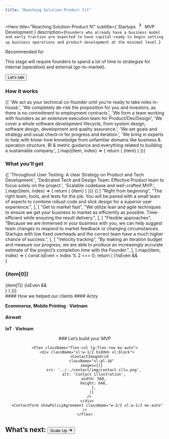 ```yaml
---
title: "Reaching Solution-Product fit"
---
```


<Hero
  title="Reaching Solution-Product fit"
  subtitle={
    <Flex className="gap-0">
    Startups
      <svg stroke="currentColor" fill="currentColor" stroke-width="0" viewBox="0 0 24 24" height="1.5em" width="1.5em" xmlns="http://www.w3.org/2000/svg"><path d="M8.59 16.34l4.58-4.59-4.58-4.59L10 5.75l6 6-6 6z"></path></svg>
    MVP Development
    </Flex>
  }
  description={`Founders who already have a business model and early traction are expected to have capital-ready to begin setting up business operations and product development at the minimal level.`}
>
  <Paragraph className="text-primary text-md font-bold uppercase mb-2">Recommended for</Paragraph>
  <div className="max-w-paragraph text-xl">
    This stage will require founders to spend a lot of time to strategize for internal (operation) and external (go-to-market).
  </div>

  <Button className="mt-6" href="#contact">Let's talk</Button>
</Hero>

<Section className="bg-alabaster">
  <Column gap="2xl">
    <H3 className="text-heading text-3xl">
      How it works
    </H3>
    <ColumnsList columns={1}>
      {[
        'We act as your technical co-founder until you’re ready to take roles in-house.',
        'We completely de-risk the proposition for you and investors, as there is no commitment to employment contracts.',
        'We form a team working with founders as an extensive execution team for Product/Dev/Design',
        'We cover a whole software development lifecycle, from system design, software design, development and quality assurance.',
        'We set goals and strategy and usual check-in for progress and iteration.',
        'We bring in experts to help with know-how knowledge from unfamiliar domains like business & operation structure, BI & metric guidance and everything related to building a sustainable company.',
        ].map((item, index) => {
          return (
            <ListItem key={index} className="text-xl max-w-paragraph py-1">
              {item}
            </ListItem>
          )
        })}
    </ColumnsList>
  </Column>
</Section>

<Section>
  <Column gap="2xl">
    <H3 className="text-heading text-3xl">
      What you’ll get
    </H3>
    <ColumnsList columns={1}>
      {[
        'Throughout User Testing: A clear Strategy on Product and Tech Development.',
        'Dedicated Tech and Design Team: Effective Product team to focus solely on the project.',
        'Scalable codebase and well-crafted MVP.',
        ].map((item, index) => {
          return (
            <ListItem key={index} className="text-xl max-w-paragraph py-1">
              {item}
            </ListItem>
          )
        })}
    </ColumnsList>
    <Column>
      {[
        [
          "Right from beginning",
          "The right team, tools, and tests for the job. You will be paired with a small team of experts to combine robust code and slick design for a superior user experience.",
        ],
        [
          "Get to market fast",
          "We utilize lean and agile techniques to ensure we get your business to market as efficiently as possible. Time-efficient while ensuring the result delivery.",
        ],
        [
          "Flexible approaches",
          "Because we are immersed in your business with you, we can help suggest team changes to respond to market feedback or changing circumstances. Startups with low fixed overheads and the correct team have a much higher chance of success.",
        ],
        [
          "Velocity tracking",
          "By making an iteration budget and measure our progress, we are able to produce an increasingly accurate estimate of the project’s completion time with the Founder.",
        ],
      ].map((item, index) => {
        const isEven = index % 2 === 0;
        return (
          <Flex key={index} className="my-12">
            {!isEven && <div className="hidden md:block w-1/2"></div>}
            <Column key={index} className="w-full md:w-1/2 space-y-2">
              <H3 className="text-heading text-3xl">{item[0]}</H3>
              <Paragraph className="text-xl">{item[1]}</Paragraph>
            </Column>
            {isEven && <div className="hidden md:block w-1/2"></div>}
          </Flex>
        )
      })}
    </Column>
  </Column>
</Section>

<Section>
#### How we helped our clients

<Flex className="flex-col sm:flex-row">
<Project colored background="light-yellow" href="/work/artzy" image="./img/artzy.png" imageAlt="artzy landing logo" imageClassName="pt-8 pb-0 px-[4.5%] **:w-full !**:object-fit" className="max-h-[400px] overflow-hidden sm:w-1/2">
  #### Artzy

  **Ecommerse, Mobile Printing · Vietnam**
</Project>
<Project colored background="white-blue" href="/work/airwatt" image="./img/airwatt.png" imageAlt="airwatt landing logo" imageClassName="pt-8 pb-0 px-[4.5%] **:w-full !**:object-fit" className="max-h-[400px] overflow-hidden sm:w-1/2">
  #### Airwatt

  **IoT · Vietnam**
</Project>
</Flex>

</Section>

<Hero>
  <Center className="flex flex-col gap-12">
    ### Let’s build your MVP

    <Flex className="flex-col lg:flex-row mx-auto">
      <div className="xl:w-1/2 hidden xl:block">
        <ContactImageGrid
          className="xl:pl-16"
          images={[{
            src: '../../contact/img/contact-illu.png',
            alt: 'Contact illustration',
            width: 560,
            height: 648,
            },
          ]}
        />
      </div>
      <ContactForm showPolicyAgreement className="w-2/3 xl:w-1/2 mx-auto" />
    </Flex>
  </Center>
</Hero>

<Section fullWidth className="bg-foreground py-12">
  <Container className="dwarves-container">
    <h2 className="flex items-center justify-center text-heading text-muted text-3xl">
      What’s next:
      <Button variant="link" className="inline items-center text-primary text-3xl" href="/startup/scale">
        Scale Up
        <svg
          stroke="currentColor"
          fill="currentColor"
          strokeWidth="0"
          viewBox="0 0 16 16"
          className="ml-1"
          height="1em"
          width="1em"
          xmlns="http://www.w3.org/2000/svg"
        >
          <path
            fillRule="evenodd"
            clipRule="evenodd"
            d="M9 13.887l5-5V8.18l-5-5-.707.707 4.146 4.147H2v1h10.44L8.292 13.18l.707.707z"
          ></path>
        </svg>
      </Button>
    </h2>
  </Container>
</Section>
